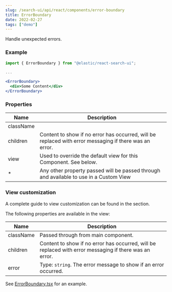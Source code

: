 ```yaml
---
slug: /search-ui/api/react/components/error-boundary
title: ErrorBoundary
date: 2022-02-27
tags: ["demo"]
---
```


Handle unexpected errors.

### Example

```jsx
import { ErrorBoundary } from "@elastic/react-search-ui";

...

<ErrorBoundary>
  <div>Some Content</div>
</ErrorBoundary>
```

### Properties

| Name      | Description                                                                                                                                                                  |
| --------- | ---------------------------------------------------------------------------------------------------------------------------------------------------------------------------- |
| className |                                                                                                                                                                              |
| children  | Content to show if no error has occurred, will be replaced with error messaging if there was an error.                                                                       |
| view      | Used to override the default view for this Component. See <DocLink slug="/search-ui/api/react/components/error-boundary" section="view-customization" text="View customization" /> below. |
| \*        | Any other property passed will be passed through and available to use in a Custom View                                                                                       |

### View customization

A complete guide to view customization can be found in the <DocLink slug="/search-ui/guides/customizing-styles-and-html" section="customizing-html" text="Customization: Component views and HTML" /> section.

The following properties are available in the view:

| Name      | Description                                                                                            |
| --------- | ------------------------------------------------------------------------------------------------------ |
| className | Passed through from main component.                                                                    |
| children  | Content to show if no error has occurred, will be replaced with error messaging if there was an error. |
| error     | Type: `string`. The error message to show if an error occurred.                                        |

See [ErrorBoundary.tsx](https://github.com/elastic/search-ui/blob/main/packages/react-search-ui-views/src/ErrorBoundary.tsx) for an example.
